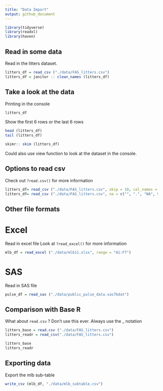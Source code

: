 ```yaml
---
title: "Data Import"
output: github_document
---
```



```r
library(tidyverse)
library(readxl)
library(haven)
```

## Read in some data

Read in the litters dataset.

```r
litters_df = read_csv ("./data/FAS_litters.csv")
litters_df = janitor :: clean_names (litters_df)
```

## Take a look at the data

Printing in the console

```r
litters_df
```

Show the first 6 rows or the last 6 rows
```r
head (litters_df)
tail (litters_df)
```

```r
skimr:: skim (litters_df)
```
Could also use view function to look at the dataset in the console.

## Options to read csv

Check out `?read.csv()` for more information

```r
litters_df= read_csv ("./data/FAS_litters.csv", skip = 10, col_names = FALSE)
litters_df= read_csv ("./data/FAS_litters.csv", na = c("", ".", "NA", 999))
```

## Other file formats

# Excel

Read in excel file
Look at `?read_excel()` for more information

```r
mlb_df = read_excel ("./data/mlb11.xlsx", range = "A1:F7")
```

# SAS

Read in SAS file

```r
pulse_df = read_sas ("./data/public_pulse_data.sas7bdat")
```

## Comparison with Base R

What about `read.csv` ?
Don't use this ever. Always use the _ notation

```r
litters_base = read.csv ("./data/FAS_litters.csv")
litters_readr = read_csv("./data/FAS_litters.csv")

litters_base
litters_readr
```

## Exporting data

Export the mlb sub-table

```r
write_csv (mlb_df, "./data/mlb_subtable.csv")
```

